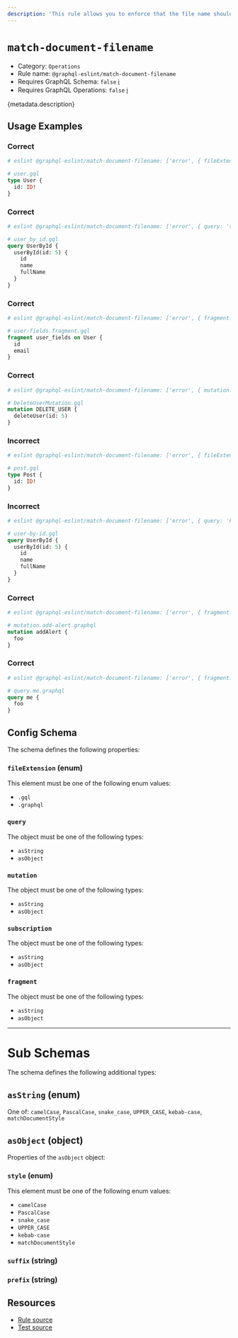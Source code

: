 ```yaml
---
description: 'This rule allows you to enforce that the file name should match the operation name.'
---
```


# `match-document-filename`

- Category: `Operations`
- Rule name: `@graphql-eslint/match-document-filename`
- Requires GraphQL Schema: `false`
  [ℹ️](/docs/getting-started#extended-linting-rules-with-graphql-schema)
- Requires GraphQL Operations: `false`
  [ℹ️](/docs/getting-started#extended-linting-rules-with-siblings-operations)

{metadata.description}

## Usage Examples

### Correct

```graphql
# eslint @graphql-eslint/match-document-filename: ['error', { fileExtension: '.gql' }]

# user.gql
type User {
  id: ID!
}
```

### Correct

```graphql
# eslint @graphql-eslint/match-document-filename: ['error', { query: 'snake_case' }]

# user_by_id.gql
query UserById {
  userById(id: 5) {
    id
    name
    fullName
  }
}
```

### Correct

```graphql
# eslint @graphql-eslint/match-document-filename: ['error', { fragment: { style: 'kebab-case', suffix: '.fragment' } }]

# user-fields.fragment.gql
fragment user_fields on User {
  id
  email
}
```

### Correct

```graphql
# eslint @graphql-eslint/match-document-filename: ['error', { mutation: { style: 'PascalCase', suffix: 'Mutation' } }]

# DeleteUserMutation.gql
mutation DELETE_USER {
  deleteUser(id: 5)
}
```

### Incorrect

```graphql
# eslint @graphql-eslint/match-document-filename: ['error', { fileExtension: '.graphql' }]

# post.gql
type Post {
  id: ID!
}
```

### Incorrect

```graphql
# eslint @graphql-eslint/match-document-filename: ['error', { query: 'PascalCase' }]

# user-by-id.gql
query UserById {
  userById(id: 5) {
    id
    name
    fullName
  }
}
```

### Correct

```graphql
# eslint @graphql-eslint/match-document-filename: ['error', { fragment: { style: 'kebab-case', prefix: 'mutation.' } }]

# mutation.add-alert.graphql
mutation addAlert {
  foo
}
```

### Correct

```graphql
# eslint @graphql-eslint/match-document-filename: ['error', { fragment: { prefix: 'query.' } }]

# query.me.graphql
query me {
  foo
}
```

## Config Schema

The schema defines the following properties:

### `fileExtension` (enum)

This element must be one of the following enum values:

- `.gql`
- `.graphql`

### `query`

The object must be one of the following types:

- `asString`
- `asObject`

### `mutation`

The object must be one of the following types:

- `asString`
- `asObject`

### `subscription`

The object must be one of the following types:

- `asString`
- `asObject`

### `fragment`

The object must be one of the following types:

- `asString`
- `asObject`

---

# Sub Schemas

The schema defines the following additional types:

## `asString` (enum)

One of: `camelCase`, `PascalCase`, `snake_case`, `UPPER_CASE`, `kebab-case`, `matchDocumentStyle`

## `asObject` (object)

Properties of the `asObject` object:

### `style` (enum)

This element must be one of the following enum values:

- `camelCase`
- `PascalCase`
- `snake_case`
- `UPPER_CASE`
- `kebab-case`
- `matchDocumentStyle`

### `suffix` (string)

### `prefix` (string)

## Resources

- [Rule source](https://github.com/dimaMachina/graphql-eslint/tree/master/packages/plugin/src/rules/match-document-filename.ts)
- [Test source](https://github.com/dimaMachina/graphql-eslint/tree/master/packages/plugin/__tests__/match-document-filename.spec.ts)
